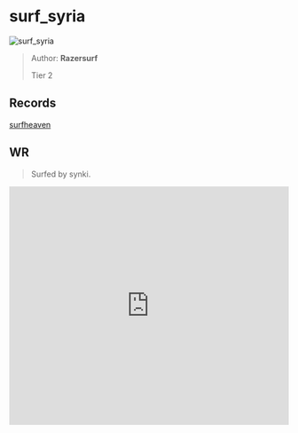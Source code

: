 
# surf_syria

![surf_syria](https://raw.githubusercontent.com/Sayt123/SurfMapPics/Maps-and-bonuses/csgo/surf_syria.jpg)

> Author: **Razersurf**
>
> Tier 2

## Records

[surfheaven](https://surfheaven.eu/map/surf_syria)

## WR

> Surfed by synki.

<iframe
width="100%"
height="430"
src="https://www.youtube.com/embed/-62AWd6viBc"
frameborder="0"
allow="accelerometer; autoplay; clipboard-write; encrypted-media; gyroscope; picture-in-picture"
allowFullScreen
/>

```md

[Surf Timer] - synkiyajiN finished in 01:15:82 (WR -00:00:45). Improving by 00:00:49
[Surf Timer] - synkiyajiN beat the map record! Rank: 1/2855


```
                